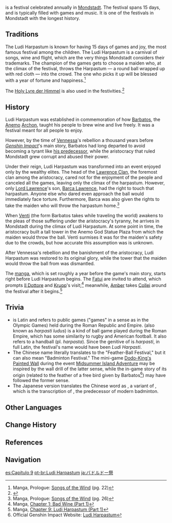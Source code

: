 {{Terminology Infobox
|image        = Manga C0 Ludi Harpastum.png
|caption      = [[Venti]] recalls the climax of the Ludi Harpastum
|type         = Mondstadt Culture
|type2        = Festivals
}}
{{Lang|The '''Ludi Harpastum'''|la=<wbr>|la_tl=The {{w|Harpastum}} Games}} is a festival celebrated annually in [[Mondstadt]]. The festival spans 15 days, and is typically filled with games and music. It is one of the festivals in Mondstadt with the longest history.

==Traditions==
The Ludi Harpastum is known for having 15 days of games and joy, the most famous festival among the children. The Ludi Harpastum is a carnival of songs, wine and flight, which are the very things Mondstadt considers their trademarks. The champion of the games gets to choose a maiden who, at the climax of the festival, throws the Harpastum &mdash; a round ball wrapped up with red cloth &mdash; into the crowd. The one who picks it up will be blessed with a year of fortune and happiness.<ref>Manga, Prologue: [https://genshin.hoyoverse.com/en/manga/detail/71 Songs of the Wind] (pg. 22)</ref>

The [[Holy Lyre der Himmel]] is also used in the festivities.<ref>{{Ref/Quest|Venti's Plan}}</ref>

==History==
Ludi Harpastum was established in commemoration of how [[Barbatos]], the [[Anemo]] [[Archon]], taught his people to brew wine and live freely. It was a festival meant for all people to enjoy.

However, by the time of [[Vennessa]]'s rebellion a thousand years before ''[[Genshin Impact]]''<nowiki>'</nowiki>s main story, Barbatos had long departed to avoid becoming a tyrant like [[Decarabian|his predecessor]], while the aristocracy that ruled Mondstadt grew corrupt and abused their power.

Under their reign, Ludi Harpastum was transformed into an event enjoyed only by the wealthy elites. The head of the [[Lawrence Clan]], the foremost clan among the aristocracy, cared not for the enjoyment of the people and canceled all the games, leaving only the climax of the harpastum. However, only [[Lord Lawrence]]'s son, [[Barca Lawrence]], had the right to touch that harpastum. Anyone else who dared even approach the ball would immediately face torture. Furthermore, Barca was also given the rights to take the maiden who will throw the harpastum home.<ref>Manga, Prologue: [https://genshin.hoyoverse.com/en/manga/detail/71 Songs of the Wind] (pg. 26)</ref>

When [[Venti]] (the form Barbatos takes while traveling the world) awakens to the pleas of those suffering under the aristocracy's tyranny, he arrives in Mondstadt during the climax of Ludi Harpastum. At some point in time, the aristocracy built a tall tower in the Anemo God Statue Plaza from which the maiden would throw the ball. Venti surmises it was for the maiden's safety due to the crowds, but how accurate this assumption was is unknown.

After Vennessa's rebellion and the banishment of the aristocracy, Ludi Harpastum was restored to its original glory, while the tower that the maiden would throw the ball from was dismantled.

The [[manga]], which is set roughly a year before the game's main story, starts right before Ludi Harpastum begins. The [[Fatui]] are invited to attend, which prompts [[Il Dottore]] and [[Krupp]]'s visit;<ref>Manga, [https://genshin.hoyoverse.com/en/manga/detail/72?mute=1 Chapter 1: Bad Wine (Part 1)]</ref> meanwhile, [[Amber]] takes [[Collei]] around the festival after it begins.<ref>Manga, [https://genshin.hoyoverse.com/en/manga/detail/614?mute=1 Chapter 9: Ludi Harpastum (Part 1)]</ref>

==Trivia==
* ''{{w|Ludi}}'' is Latin and refers to public games ("games" in a sense as in the Olympic Games) held during the Roman Republic and Empire. ''{{w|Harpastum}}'' (also known as ''harpasti ludus'') is a kind of ball game played during the Roman Empire, which has some similarity to rugby and American football. It also refers to a handball (pl. ''harpasta''). Since the genitive of ''{{wt|harpastum}}'' is ''harpasti'', in full Latin, the festival's name would have been ''Ludi Harpasti''.
* The Chinese name {{zh|羽球节|rm=Yǔqiú-jié}} literally translates to the "Feather-Ball Festival," but it can also mean "Badminton Festival." The mini-game [[Wind-Blessed Harpastum|Dodo-King's Painted Wall]] during the event [[Midsummer Island Adventure]] may be inspired by the wall drill of the latter sense, while the in-game story of its origin (related to the feather of a free bird given by Barbatos<ref>Official Genshin Impact Website: [https://genshin.hoyoverse.com/en/town/mondstadt?noteId=1629 Ludi Harpastum]</ref>) may have followed the former sense.
* The Japanese version translates the Chinese word {{zh|羽球|rm=yǔqiú}} as {{ja|バドルドー|rm=badorudoo}}, a variant of {{ja|バトルドー|rm=batorudoo}}, which is the transcription of {{w|Battledore and shuttlecock|battledore}}, the predecessor of modern badminton.

==Other Languages==
{{Other Languages
|en      = Ludi Harpastum
|zhs     = 羽球节
|zhs_rm  = Yǔqiú-jié
|zht     = 羽球節
|zht_rm  = Yǔqiú-jié
|zh_tl   = Feather-Ball Festival
|zh_note = {{zh|羽球|rm=yǔqiú}} may be also be interpreted as "badminton."
|ja      = バドルドー{{Rubi|祭|さい}}
|ja_rm   = Badorudoo-sai
|ja_tl   = Battledore Festival
|ko      = 하르파스툼 {{tt|축제|祝祭}}
|ko_rm   = Hareupaseutum Chukje
|ko_tl   = Harpastum Festival
|es      = Ludi Harpastum
|fr      = Ludi Harpastum
|ru      = Луди Гарпастум
|th      = Ludi Harpastum
|vi      = {{tt|Lễ|禮}} Đánh {{tt|Cầu|球}}
|vi_tl   = 
|de      = Ludi Harpastum
|id      = Ludi Harpastum
|pt      = Ludi Harpastum
|tr      = 
|tr_tl   = 
|it      = 
|it_tl   = 
}}

==Change History==
{{Change History|introduced=1.0}}

==References==
{{Reflist|2}}

==Navigation==
{{Lore Navbox|Festival}}

[[es:Capítulo 9]]
[[pt-br:Ludi Harpastum]]
[[ja:バドルドー祭]]